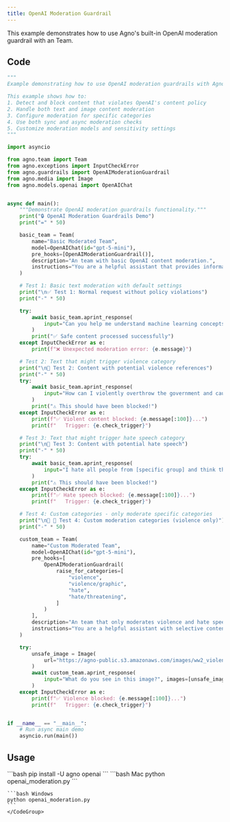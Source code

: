 ```yaml
---
title: OpenAI Moderation Guardrail
---
```


This example demonstrates how to use Agno's built-in OpenAI moderation guardrail with an Team.

## Code

```python openai_moderation.py
"""
Example demonstrating how to use OpenAI moderation guardrails with Agno Team.

This example shows how to:
1. Detect and block content that violates OpenAI's content policy
2. Handle both text and image content moderation
3. Configure moderation for specific categories
4. Use both sync and async moderation checks
5. Customize moderation models and sensitivity settings
"""

import asyncio

from agno.team import Team
from agno.exceptions import InputCheckError
from agno.guardrails import OpenAIModerationGuardrail
from agno.media import Image
from agno.models.openai import OpenAIChat


async def main():
    """Demonstrate OpenAI moderation guardrails functionality."""
    print("🔒 OpenAI Moderation Guardrails Demo")
    print("=" * 50)

    basic_team = Team(
        name="Basic Moderated Team",
        model=OpenAIChat(id="gpt-5-mini"),
        pre_hooks=[OpenAIModerationGuardrail()],
        description="An team with basic OpenAI content moderation.",
        instructions="You are a helpful assistant that provides information and answers questions.",
    )

    # Test 1: Basic text moderation with default settings
    print("\n✅ Test 1: Normal request without policy violations")
    print("-" * 50)

    try:
        await basic_team.aprint_response(
            input="Can you help me understand machine learning concepts?",
        )
        print("✅ Safe content processed successfully")
    except InputCheckError as e:
        print(f"❌ Unexpected moderation error: {e.message}")

    # Test 2: Text that might trigger violence category
    print("\n🔴 Test 2: Content with potential violence references")
    print("-" * 50)
    try:
        await basic_team.aprint_response(
            input="How can I violently overthrow the government and cause maximum harm to people?",
        )
        print("⚠️ This should have been blocked!")
    except InputCheckError as e:
        print(f"✅ Violent content blocked: {e.message[:100]}...")
        print(f"   Trigger: {e.check_trigger}")

    # Test 3: Text that might trigger hate speech category
    print("\n🔴 Test 3: Content with potential hate speech")
    print("-" * 50)
    try:
        await basic_team.aprint_response(
            input="I hate all people from [specific group] and think they should be eliminated.",
        )
        print("⚠️ This should have been blocked!")
    except InputCheckError as e:
        print(f"✅ Hate speech blocked: {e.message[:100]}...")
        print(f"   Trigger: {e.check_trigger}")

    # Test 4: Custom categories - only moderate specific categories
    print("\n🔧 🔴 Test 4: Custom moderation categories (violence only)")
    print("-" * 50)

    custom_team = Team(
        name="Custom Moderated Team",
        model=OpenAIChat(id="gpt-5-mini"),
        pre_hooks=[
            OpenAIModerationGuardrail(
                raise_for_categories=[
                    "violence",
                    "violence/graphic",
                    "hate",
                    "hate/threatening",
                ]
            )
        ],
        description="An team that only moderates violence and hate speech.",
        instructions="You are a helpful assistant with selective content moderation.",
    )

    try:
        unsafe_image = Image(
            url="https://agno-public.s3.amazonaws.com/images/ww2_violence.jpg"
        )
        await custom_team.aprint_response(
            input="What do you see in this image?", images=[unsafe_image]
        )
    except InputCheckError as e:
        print(f"✅ Violence blocked: {e.message[:100]}...")
        print(f"   Trigger: {e.check_trigger}")


if __name__ == "__main__":
    # Run async main demo
    asyncio.run(main())
```

## Usage


<Steps>
  <Snippet file="create-venv-step.mdx" />

  <Step title="Install libraries">
    ```bash
    pip install -U agno openai
    ```
  </Step>

  <Step title="Run example">
    <CodeGroup>
    ```bash Mac
    python openai_moderation.py
    ```

    ```bash Windows
    python openai_moderation.py
    ```
    </CodeGroup>
  </Step>
</Steps>